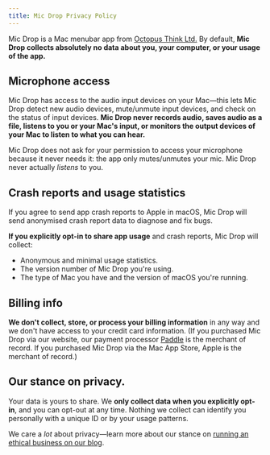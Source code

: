```yaml
---
title: Mic Drop Privacy Policy
---
```


Mic Drop is a Mac menubar app from [Octopus Think Ltd.](https://octopusthink.com/about) By default, **Mic Drop collects absolutely no data about you, your computer, or your usage of the app.**

## Microphone access

Mic Drop has access to the audio input devices on your Mac—this lets Mic Drop detect new audio devices, mute/unmute input devices, and check on the status of input devices. **Mic Drop never records audio, saves audio as a file, listens to you or your Mac's input, or monitors the output devices of your Mac to listen to what you can hear.**

Mic Drop does not ask for your permission to access your microphone because it never needs it: the app only mutes/unmutes your mic. Mic Drop never actually _listens_ to you.

## Crash reports and usage statistics

If you agree to send app crash reports to Apple in macOS, Mic Drop will send anonymised crash report data to diagnose and fix bugs.

**If you explicitly opt-in to share app usage** and crash reports, Mic Drop will collect:

- Anonymous and minimal usage statistics.
- The version number of Mic Drop you're using.
- The type of Mac you have and the version of macOS you're running.

## Billing info

**We don't collect, store, or process your billing information** in any way and we don't have access to your credit card information. (If you purchased Mic Drop via our website, our payment processor [Paddle](https://paddle.com/) is the merchant of record. If you purchased Mic Drop via the Mac App Store, Apple is the merchant of record.)

## Our stance on privacy.

Your data is yours to share. We **only collect data when you explicitly opt-in**, and you can opt-out at any time. Nothing we collect can identify you personally with a unique ID or by your usage patterns.

We care a _lot_ about privacy—learn more about our stance on [running an ethical business on our blog](https://octopusthink.com/blog/2019-11-22-ethics-at-the-heart-of-business).
